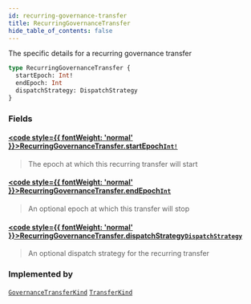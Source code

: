 ```yaml
---
id: recurring-governance-transfer
title: RecurringGovernanceTransfer
hide_table_of_contents: false
---
```








The specific details for a recurring governance transfer

```graphql
type RecurringGovernanceTransfer {
  startEpoch: Int!
  endEpoch: Int
  dispatchStrategy: DispatchStrategy
}
```


### Fields

#### [<code style={{ fontWeight: 'normal' }}>RecurringGovernanceTransfer.<b>startEpoch</b></code>](#)<Bullet />[`Int!`](/testnet/api/graphql/scalars/int) <Badge class="secondary" text="non-null"/> <Badge class="secondary" text="scalar"/>
> The epoch at which this recurring transfer will start
> 

#### [<code style={{ fontWeight: 'normal' }}>RecurringGovernanceTransfer.<b>endEpoch</b></code>](#)<Bullet />[`Int`](/testnet/api/graphql/scalars/int) <Badge class="secondary" text="scalar"/>
> An optional epoch at which this transfer will stop
> 

#### [<code style={{ fontWeight: 'normal' }}>RecurringGovernanceTransfer.<b>dispatchStrategy</b></code>](#)<Bullet />[`DispatchStrategy`](/testnet/api/graphql/objects/dispatch-strategy) <Badge class="secondary" text="object"/>
> An optional dispatch strategy for the recurring transfer
> 



### Implemented by

[`GovernanceTransferKind`](/testnet/api/graphql/unions/governance-transfer-kind)  <Badge class="secondary" text="union"/><Bullet />[`TransferKind`](/testnet/api/graphql/unions/transfer-kind)  <Badge class="secondary" text="union"/>



